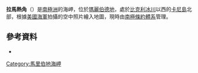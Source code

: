 {{coord|73|39|S|120|20|W|display=title}}

'''拉馬熱角'''（{{lang-en|Ramage Point}}）是[[南極洲|南極洲]]的海岬，位於[[瑪麗伯德地|瑪麗伯德地]]，處於[[比克利冰川|比克利冰川]]以西的[[卡尼島|卡尼島]]北部，根據[[美國海軍|美國海軍]]拍攝的空中照片繪入地圖，現時由[[南極條約體系|南極條約體系]]管理。

==參考資料==
*{{usgs-gazetteer}}

{{DEFAULTSORT:Ramage Point}}
[[Category:馬里伯地海岬|Category:馬里伯地海岬]]


{{MarieByrdLand-geo-stub}}